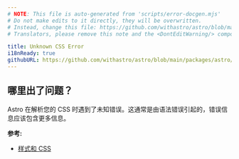 ```yaml
---
# NOTE: This file is auto-generated from 'scripts/error-docgen.mjs'
# Do not make edits to it directly, they will be overwritten.
# Instead, change this file: https://github.com/withastro/astro/blob/main/packages/astro/src/core/errors/errors-data.ts
# Translators, please remove this note and the <DontEditWarning/> component.

title: Unknown CSS Error
i18nReady: true
githubURL: https://github.com/withastro/astro/blob/main/packages/astro/src/core/errors/errors-data.ts
---
```


<DontEditWarning />


## 哪里出了问题？
Astro 在解析您的 CSS 时遇到了未知错误。这通常是由语法错误引起的，错误信息应该包含更多信息。

**参考:**
-  [样式和 CSS](/en/guides/styling/)
